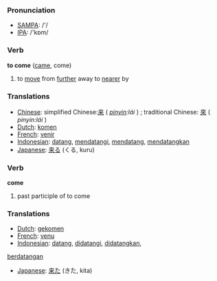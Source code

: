 === Pronunciation ===
*[[w:SAMPA|SAMPA]]: /'/
*[[w:IPA|IPA]]: /'kɒm/

=== Verb ===

'''to come''' ([[came]], come)

# to [[move]] from [[further]] away to [[nearer]] by

=== Translations ===
*[[Chinese]]: simplified Chinese:[[来]] ( ''[[pinyin]]:lái'' ) ; traditional Chinese: [[來]] ( ''pinyin:lái'' ) 
*[[Dutch]]: [[komen]]
*[[French]]: [[venir]]
*[[Indonesian]]: [[datang]], [[datang|mendatangi]], [[datang|mendatang]], [[datang|mendatangkan]]
*[[Japanese]]: [[来る]] (くる, kuru)

=== Verb ===

'''come'''

# past participle of to come

=== Translations ===
*[[Dutch]]: [[gekomen]]
*[[French]]: [[venu]]
*[[Indonesian]]: [[datang]], [[datang|didatangi]], [[datang|didatangkan]], 
[[datang|berdatangan]]
*[[Japanese]]: [[来た]] (きた, kita)